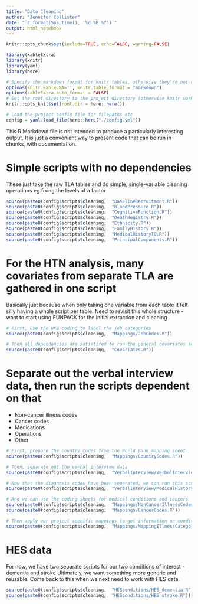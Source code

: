 ```yaml
---
title: "Data Cleaning"
author: "Jennifer Collister"
date: "`r format(Sys.time(), '%d %B %Y')`"
output: html_notebook
---
```


```r
knitr::opts_chunk$set(include=TRUE, echo=FALSE, warning=FALSE)

library(kableExtra)
library(knitr)
library(yaml)
library(here)

# Specify the markdown format for knitr tables, otherwise they're not compatible with kableExtra
options(knitr.kable.NA='', knitr.table.format = "markdown")
options(kableExtra.auto_format = FALSE)
# Set the root directory to the project directory (otherwise knitr works in the directory of the Rmd file by default)
knitr::opts_knit$set(root.dir = here::here())

# Load the project config file for filepaths etc
config = yaml.load_file(here::here("./config.yml"))


```

This R Markdown file is not intended to produce a particularly interesting output.
It is just a convenient way to present code that can be run in chunks, with documentation.

# Simple scripts with no dependencies

These just take the raw TLA tables and do simple, single-variable cleaning operations
eg fixing the levels of a factor

```r

source(paste0(config$scripts$cleaning,  "BaselineRecruitment.R"))
source(paste0(config$scripts$cleaning,  "BloodPressure.R"))
source(paste0(config$scripts$cleaning,  "CognitiveFunction.R"))
source(paste0(config$scripts$cleaning,  "DeathRegistry.R"))
source(paste0(config$scripts$cleaning,  "Ethnicity.R"))
source(paste0(config$scripts$cleaning,  "FamilyHistory.R"))
source(paste0(config$scripts$cleaning,  "MedicalHistoryTQ.R"))
source(paste0(config$scripts$cleaning,  "PrincipalComponents.R"))

```

# For the HTN analysis, many covariates from separate TLA are gathered in one script

Basically just because when only taking one variable from each table it felt silly having a whole script per table.
Need to revisit this whole structure - want to start using FUNPACK for the initial extraction and cleaning

```r

# First, use the UKB coding to label the job categories
source(paste0(config$scripts$cleaning,  "Mappings/JobCodes.R"))

# Then all dependencies are satistifed to run the general covariates script
source(paste0(config$scripts$cleaning,  "Covariates.R"))

```

# Separate out the verbal interview data, then run the scripts dependent on that

* Non-cancer illness codes
* Cancer codes
* Medications
* Operations
* Other

```r

# First, prepare the country codes from the World Bank mapping sheet
source(paste0(config$scripts$cleaning,  "Mappings/CountryCodes.R"))

# Then, separate out the verbal interview data
source(paste0(config$scripts$cleaning,  "VerbalInterview/VerbalInterviewData.R"))

# Now that the diagnosis codes have been separated, we can run this script
source(paste0(config$scripts$cleaning,  "VerbalInterview/MedicalHistoryVI.R"))

# And we can use the coding sheets for medical conditions and cancers
source(paste0(config$scripts$cleaning,  "Mappings/NonCancerIllnessCodes.R"))
source(paste0(config$scripts$cleaning,  "Mappings/CancerCodes.R"))

# Then apply our project specific mappings to get information on conditions of interest
source(paste0(config$scripts$cleaning,  "Mappings/MappingIllnessCategories.R"))

```

# HES data

For now, we have two separate scripts for our two conditions of interest - dementia and stroke
Ultimately, we want something more generic and reusable.
Come back to this when we next need to work with HES data.

```r

source(paste0(config$scripts$cleaning,  "HESconditions/HES_dementia.R"))
source(paste0(config$scripts$cleaning,  "HESconditions/HES_stroke.R"))

```
